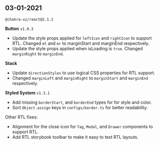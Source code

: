## 03-01-2021

`@chakra-ui/react@1.1.1`

**Button** `v1.0.3`

- Update the style props applied for `leftIcon` and `rightIcon` to support RTL.
  Changed `ml` and `mr` to marginStart and marginEnd respectively.
- Update the style props applied when isLoading is `true`. Changed `marginRight`
  to `marginEnd`.

**Stack**

- Update `directionStyles` to use logical CSS properties for RTL support.
- Changed `marginLeft` and `marginRight` to `marginStart` and `marginEnd`
  respectively.

**Styled System** `v1.3.1`

- Add missing `borderStart`, and `borderEnd` types for for style and color.
- Sort `Object.assign` keys in `configs/border.ts` for better readability.

Other RTL fixes:

- Alignment for the close icon for `Tag`, `Modal`, and `Drawer` components to
  support RTL.
- Add RTL storybook toolbar to make it easy to test RTL layouts.